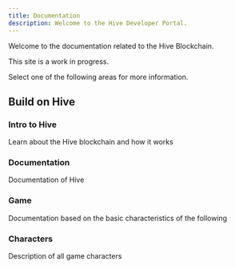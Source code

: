 ```yaml
---
title: Documentation
description: Welcome to the Hive Developer Portal.
---
```


Welcome to the documentation related to the Hive Blockchain.

<Callout icon="⚠️" type="warning">

This site is a work in progress.

</Callout>

<Callout icon="✌️" type="info">

Select one of the following areas for more information.

</Callout>

## Build on Hive

<div className="docs-grid-cols-2 mt-8">

<Card href="/docs/in-progress">

### Intro to Hive

Learn about the Hive blockchain and how it works

</Card>

<Card  href="/docs/in-progress" >

### Documentation

Documentation of Hive

</Card>

<Card  href="/docs/in-progress" disabled>

### Game

Documentation based on the basic characteristics of the following

</Card>

<Card  href="/docs/in-progress" disabled>

### Characters

Description of all game characters

</Card>

</div>
